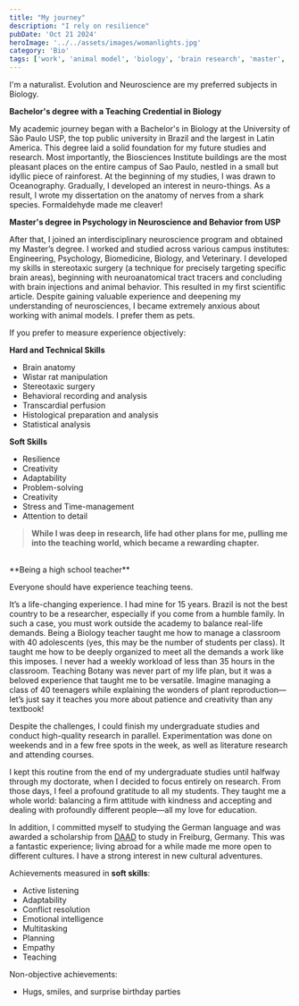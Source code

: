 ```yaml
---
title: "My journey"
description: "I rely on resilience"
pubDate: 'Oct 21 2024'
heroImage: '../../assets/images/womanlights.jpg'
category: 'Bio'
tags: ['work', 'animal model', 'biology', 'brain research', 'master', 'teaching']
---
```



I'm a naturalist. Evolution and Neuroscience are my preferred subjects in Biology.

**Bachelor's degree with a Teaching Credential in Biology**

My academic journey began with a Bachelor's in Biology at the University of São Paulo USP, the top public university in Brazil and the largest in Latin America. This degree laid a solid foundation for my future studies and research.
Most importantly, the Biosciences Institute buildings are the most pleasant places on the entire campus of Sao Paulo, nestled in a small but idyllic piece of rainforest. At the beginning of my studies, I was drawn to Oceanography. Gradually, I developed an interest in neuro-things.
As a result, I wrote my dissertation on the anatomy of nerves from a shark species. Formaldehyde made me cleaver!

**Master's degree in Psychology in Neuroscience and Behavior from USP**

After that, I joined an interdisciplinary neuroscience program and obtained my Master’s degree. I worked and studied across various campus institutes: Engineering, Psychology, Biomedicine, Biology, and Veterinary.
I developed my skills in stereotaxic surgery (a technique for precisely targeting specific brain areas), beginning with neuroanatomical tract tracers and concluding with brain injections and animal behavior. This resulted in my first scientific article.
Despite gaining valuable experience and deepening my understanding of neurosciences, I became extremely anxious about working with animal models. I prefer them as pets.

If you prefer to measure experience objectively:

**Hard and Technical Skills**
* Brain anatomy
* Wistar rat manipulation
* Stereotaxic surgery
* Behavioral recording and analysis
* Transcardial perfusion
* Histological preparation and analysis
* Statistical analysis

**Soft Skills**
* Resilience
* Creativity
* Adaptability
* Problem-solving
* Creativity
* Stress and Time-management
* Attention to detail

>**While I was deep in research, life had other plans for me, pulling me into the teaching world, which became a rewarding chapter.**

<br/>
**Being a high school teacher**

Everyone should have experience teaching teens.

It’s a life-changing experience. I had mine for 15 years. Brazil is not the best country to be a researcher, especially if you come from a humble family. In such a case, you must work outside the academy to balance real-life demands. Being a Biology teacher taught me how to manage a classroom with 40 adolescents (yes, this may be the number of students per class). It taught me how to be deeply organized to meet all the demands a work like this imposes. I never had a weekly workload of less than 35 hours in the classroom. Teaching Botany was never part of my life plan, but it was a beloved experience that taught me to be versatile. Imagine managing a class of 40 teenagers while explaining the wonders of plant reproduction—let’s just say it teaches you more about patience and creativity than any textbook!

Despite the challenges, I could finish my undergraduate studies and conduct high-quality research in parallel. Experimentation was done on weekends and in a few free spots in the week, as well as literature research and attending courses. 

I kept this routine from the end of my undergraduate studies until halfway through my doctorate, when I decided to focus entirely on research. From those days, I feel a profound gratitude to all my students. They taught me a whole world: balancing a firm attitude with kindness and accepting and dealing with profoundly different people—all my love for education.

In addition, I committed myself to studying the German language and was awarded a scholarship from [DAAD](https://www.daad.de/de/) to study in Freiburg, Germany. This was a fantastic experience; living abroad for a while made me more open to different cultures. I have a strong interest in new cultural adventures.

Achievements measured in **soft skills**:

* Active listening
* Adaptability
* Conflict resolution
* Emotional intelligence
* Multitasking
* Planning
* Empathy
* Teaching

Non-objective achievements:

* Hugs, smiles, and surprise birthday parties



